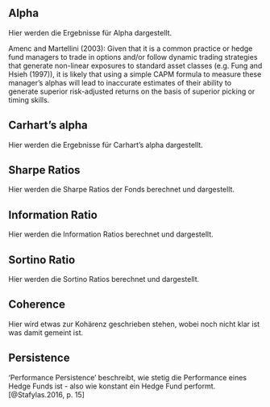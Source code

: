
## Alpha

Hier werden die Ergebnisse für Alpha dargestellt.

Amenc and Martellini (2003):
Given that it is a common practice or hedge fund managers to trade in options and/or follow dynamic trading strategies that generate non-linear exposures to standard asset classes (e.g. Fung and Hsieh (1997)), it is likely that using a simple CAPM formula to measure these manager’s alphas will lead to inaccurate estimates of their ability to generate superior risk-adjusted returns on the basis of superior picking or timing skills.


## Carhart's alpha

Hier werden die Ergebnisse für Carhart's alpha dargestellt.


## Sharpe Ratios

Hier werden die Sharpe Ratios der Fonds berechnet und dargestellt.


## Information Ratio

Hier werden die Information Ratios berechnet und dargestellt.


## Sortino Ratio

Hier werden die Sortino Ratios berechnet und dargestellt.


## Coherence

Hier wird etwas zur Kohärenz geschrieben stehen, wobei noch nicht klar ist was damit gemeint ist.


## Persistence

'Performance Persistence' beschreibt, wie stetig die Performance eines Hedge Funds ist - also wie konstant ein Hedge Fund performt.[@Stafylas.2016, p. 15]


\newpage
